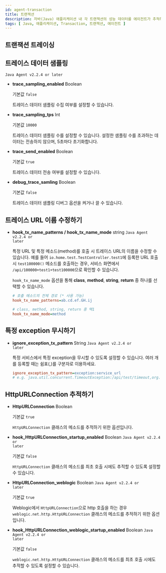 ```yaml
---
id: agent-transaction
title: 트랜잭션
description: 자바(Java) 애플리케이션 내 각 트랜잭션의 성능 데이터를 에이전트가 추적하고 분석할 수 있는 설정 방법을 안내합니다. 트랜잭션의 요청 처리, 응답 시간, 자원 사용량 등을 추적하여 애플리케이션 성능을 평가합니다.
tags: [ Java, 애플리케이션, Transaction, 트랜잭션, 에이전트 ]
---
```



<Transaction />

## 트랜잭션 트레이싱


<Transactionprofilingcommon /> 


<Javatransactionprofiling /> 


<Javahttptransaction /> 


<Javanonhttptransaction /> 


<Javatracetransaction /> 

## 트레이스 데이터 샘플링

<code class="my">Java Agent v2.2.4 or later</code>

* **trace_sampling_enabled** <span class='api'>Boolean</span>

  기본값 `false`

  트레이스 데이터 샘플링 수집 여부를 설정할 수 있습니다.

* **trace_sampling_tps** <span class='type'>Int</span>

  기본값 `10000`

  트레이스 데이터 샘플링 수를 설정할 수 있습니다. 설정한 샘플링 수를 초과하는 데이터는 전송하지 않으며, 5초마다 초기화합니다.

* **trace_send_enabled** <span class='api'>Boolean</span>

  기본값 `true`

  트레이스 데이터 전송 여부를 설정할 수 있습니다.

* **debug_trace_samling** <span class='api'>Boolean</span>

  기본값 `false`

  트레이스 데이터 샘플링 디버그 옵션을 켜거나 끌 수 있습니다.


## 트레이스 URL 이름 수정하기

* **hook_tx_name_patterns / hook_tx_name_mode** <span class='type'>string</span> <code class="my">Java Agent v2.2.4 or later</code>

  특정 URL 및 특정 메소드(method)를 호출 시 트레이스 URL의 이름을 수정할 수 있습니다. 예를 들어 `io.home.test.TestController.test1`에 등록한 URL 호출 시 `test100000()` 메소드를 호출하는 경우, 서비스 화면에서 `/api/100000+test1+test100000`으로 확인할 수 있습니다.

  `hook_tx_name_mode` 옵션을 통해 **class**, **method**, **string**, **return** 중 하나를 선택할 수 있습니다.

  ```ini title="whatap.conf"
  # 호출 메소드의 전체 경로 (* 사용 가능)
  hook_tx_name_patterns=ab.cd.ef.GH.ij

  # class, method, string, return 중 택1
  hook_tx_name_mode=method
  ```


## 특정 exception 무시하기

* **ignore_exception_tx_pattern** <span class='type'>String</span> <code class="my">Java Agent v2.2.4 or later</code>

  특정 서비스에서 특정 exception을 무시할 수 있도록 설정할 수 있습니다. 여러 개를 등록할 때는 쉼표(,)를 구분자로 이용하세요.

  ```ini title="whatap.conf"
  ignore_exception_tx_pattern=exception:service_url
  # e.g. java.util.concurrent.TimeoutException:/api/test/timeout,org.springframework.web.util.NestedServletException:/api/posts/test/cexception
  ```

## HttpURLConnection 추적하기

* **HttpURLConnection** <span class='type'>Boolean</span>

  기본값 `true`

  `HttpURLConnection` 클래스의 메소드를 추적하기 위한 옵션입니다.

* **hook_HttpURLConnection_startup_enabled** <span class='type'>Boolean</span> <code class="my">Java Agent v2.2.4 or later</code>

  기본값 `false`

  `HttpURLConnection` 클래스의 메소드를 최초 호출 시에도 추적할 수 있도록 설정할 수 있습니다.

* **HttpURLConnection_weblogic** <span class='type'>Boolean</span> <code class="my">Java Agent v2.2.4 or later</code>

  기본값 `true`

  Weblogic에서 `HttpURLConnection`으로 http 호출을 하는 경우 `weblogic.net.http.HttpURLConnection` 클래스의 메소드를 추적하기 위한 옵션입니다.

* **hook_HttpURLConnection_weblogic_startup_enabled** <span class='type'>Boolean</span> <code class="my">Java Agent v2.2.4 or later</code>

  기본값 `false`

  `weblogic.net.http.HttpURLConnection` 클래스의 메소드를 최초 호출 시에도 추적할 수 있도록 설정할 수 있습니다.